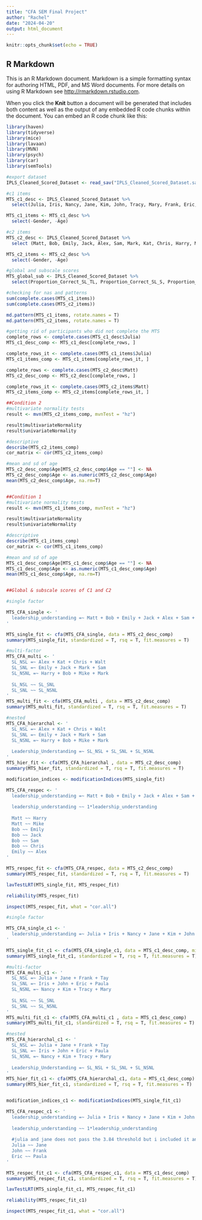 ---
title: "CFA SEM Final Project"
author: "Rachel"
date: "2024-04-20"
output: html_document
---

```{r setup, include=FALSE}
knitr::opts_chunk$set(echo = TRUE)
```

## R Markdown

This is an R Markdown document. Markdown is a simple formatting syntax for authoring HTML, PDF, and MS Word documents. For more details on using R Markdown see <http://rmarkdown.rstudio.com>.

When you click the **Knit** button a document will be generated that includes both content as well as the output of any embedded R code chunks within the document. You can embed an R code chunk like this:
```{r libraries}

library(haven)
library(tidyverse)
library(mice)
library(lavaan)
library(MVN)
library(psych)
library(car)
library(semTools)

```

```{r export dataset and clean}

#export dataset
IPLS_Cleaned_Scored_Dataset <- read_sav("IPLS_Cleaned_Scored_Dataset.sav")

#c1 items
MTS_c1_desc <- IPLS_Cleaned_Scored_Dataset %>% 
  select(Julia, Iris, Nancy, Jane, Kim, John, Tracy, Mary, Frank, Eric, Paula, Tay, Gender, Age) 

MTS_c1_items <- MTS_c1_desc %>% 
  select(-Gender, -Age)

#c2 items
MTS_c2_desc <- IPLS_Cleaned_Scored_Dataset %>% 
  select (Matt, Bob, Emily, Jack, Alex, Sam, Mark, Kat, Chris, Harry, Mike, Walt, Gender, Age) 

MTS_c2_items <- MTS_c2_desc %>% 
  select(-Gender, -Age)

#global and subscale scores
MTS_global_sub <- IPLS_Cleaned_Scored_Dataset %>% 
  select(Proportion_Correct_SL_TL, Proportion_Correct_SL_S, Proportion_Correct_SL_VP, Proportion_Correct_Overall, Condition)

```


```{r missing data}

#checking for nas and patterns
sum(complete.cases(MTS_c1_items))
sum(complete.cases(MTS_c2_items))

md.pattern(MTS_c1_items, rotate.names = T)
md.pattern(MTS_c2_items, rotate.names = T)

#getting rid of participants who did not complete the MTS
complete_rows <- complete.cases(MTS_c1_desc$Julia)
MTS_c1_desc_comp <- MTS_c1_desc[complete_rows, ]

complete_rows_it <- complete.cases(MTS_c1_items$Julia)
MTS_c1_items_comp <- MTS_c1_items[complete_rows_it, ]

complete_rows <- complete.cases(MTS_c2_desc$Matt)
MTS_c2_desc_comp <- MTS_c2_desc[complete_rows, ]

complete_rows_it <- complete.cases(MTS_c2_items$Matt)
MTS_c2_items_comp <- MTS_c2_items[complete_rows_it, ]

```

```{r Preliminary}

##Condition 2
#multivariate normality tests
result <- mvn(MTS_c2_items_comp, mvnTest = "hz")

result$multivariateNormality
result$univariateNormality

#descriptive
describe(MTS_c2_items_comp)
cor_matrix <- cor(MTS_c2_items_comp)

#mean and sd of age
MTS_c2_desc_comp$Age[MTS_c2_desc_comp$Age == ""] <- NA
MTS_c2_desc_comp$Age <- as.numeric(MTS_c2_desc_comp$Age)
mean(MTS_c2_desc_comp$Age, na.rm=T)


##Condition 1
#multivariate normality tests
result <- mvn(MTS_c1_items_comp, mvnTest = "hz")

result$multivariateNormality
result$univariateNormality

#descriptive
describe(MTS_c1_items_comp)
cor_matrix <- cor(MTS_c1_items_comp)

#mean and sd of age
MTS_c1_desc_comp$Age[MTS_c1_desc_comp$Age == ""] <- NA
MTS_c1_desc_comp$Age <- as.numeric(MTS_c1_desc_comp$Age)
mean(MTS_c1_desc_comp$Age, na.rm=T)


##Global & subscale scores of C1 and C2
```

```{r CFA C2}

#single factor

MTS_CFA_single <- '
  leadership_understanding =~ Matt + Bob + Emily + Jack + Alex + Sam + Mark + Kat + Chris + Harry + Mike + Walt
'

MTS_single_fit <- cfa(MTS_CFA_single, data = MTS_c2_desc_comp)
summary(MTS_single_fit, standardized = T, rsq = T, fit.measures = T)

#multi-factor
MTS_CFA_multi <- '
  SL_NSL =~ Alex + Kat + Chris + Walt
  SL_SNL =~ Emily + Jack + Mark + Sam
  SL_NSNL =~ Harry + Bob + Mike + Mark
  
  SL_NSL ~~ SL_SNL
  SL_SNL ~~ SL_NSNL
'
MTS_multi_fit <- cfa(MTS_CFA_multi , data = MTS_c2_desc_comp)
summary(MTS_multi_fit, standardized = T, rsq = T, fit.measures = T)

#nested
MTS_CFA_hierarchal <- '
  SL_NSL =~ Alex + Kat + Chris + Walt
  SL_SNL =~ Emily + Jack + Mark + Sam
  SL_NSNL =~ Harry + Bob + Mike + Mark
  
  Leadership_Understanding =~ SL_NSL + SL_SNL + SL_NSNL
'
MTS_hier_fit <- cfa(MTS_CFA_hierarchal , data = MTS_c2_desc_comp)
summary(MTS_hier_fit, standardized = T, rsq = T, fit.measures = T)
```

```{r respecification}

modification_indices <- modificationIndices(MTS_single_fit)

MTS_CFA_respec <- '
  leadership_understanding =~ Matt + Bob + Emily + Jack + Alex + Sam + Mark + Kat + Chris + Harry + Mike + Walt
  
  leadership_understanding ~~ 1*leadership_understanding
  
  Matt ~~ Harry
  Matt ~~ Mike
  Bob ~~ Emily
  Bob ~~ Jack
  Bob ~~ Sam
  Bob ~~ Chris
  Emily ~~ Alex
'

MTS_respec_fit <- cfa(MTS_CFA_respec, data = MTS_c2_desc_comp)
summary(MTS_respec_fit, standardized = T, rsq = T, fit.measures = T)

lavTestLRT(MTS_single_fit, MTS_respec_fit)

reliability(MTS_respec_fit)

inspect(MTS_respec_fit, what = "cor.all")


```

```{r fit c1}

#single factor

MTS_CFA_single_c1 <- '
  leadership_understanding =~ Julia + Iris + Nancy + Jane + Kim + John + Tracy + Mary + Frank + Eric + Paula + Tay
'

MTS_single_fit_c1 <- cfa(MTS_CFA_single_c1, data = MTS_c1_desc_comp, missing = "fiml")
summary(MTS_single_fit_c1, standardized = T, rsq = T, fit.measures = T)

#multi-factor
MTS_CFA_multi_c1 <- '
  SL_NSL =~ Julia + Jane + Frank + Tay
  SL_SNL =~ Iris + John + Eric + Paula
  SL_NSNL =~ Nancy + Kim + Tracy + Mary
  
  SL_NSL ~~ SL_SNL
  SL_SNL ~~ SL_NSNL
'
MTS_multi_fit_c1 <- cfa(MTS_CFA_multi_c1 , data = MTS_c1_desc_comp)
summary(MTS_multi_fit_c1, standardized = T, rsq = T, fit.measures = T)

#nested
MTS_CFA_hierarchal_c1 <- '
  SL_NSL =~ Julia + Jane + Frank + Tay
  SL_SNL =~ Iris + John + Eric + Paula
  SL_NSNL =~ Nancy + Kim + Tracy + Mary
  
  Leadership_Understanding =~ SL_NSL + SL_SNL + SL_NSNL
'
MTS_hier_fit_c1 <- cfa(MTS_CFA_hierarchal_c1, data = MTS_c1_desc_comp)
summary(MTS_hier_fit_c1, standardized = T, rsq = T, fit.measures = T)



```

```{r respec c1}
modification_indices_c1 <- modificationIndices(MTS_single_fit_c1)

MTS_CFA_respec_c1 <- '
  leadership_understanding =~ Julia + Iris + Nancy + Jane + Kim + John + Tracy + Mary + Frank + Eric + Paula + Tay
  
  leadership_understanding ~~ 1*leadership_understanding
  
  #julia and jane does not pass the 3.84 threshold but i included it anyway because close enough
  Julia ~~ Jane 
  John ~~ Frank
  Eric ~~ Paula
'

MTS_respec_fit_c1 <- cfa(MTS_CFA_respec_c1, data = MTS_c1_desc_comp)
summary(MTS_respec_fit_c1, standardized = T, rsq = T, fit.measures = T)

lavTestLRT(MTS_single_fit_c1, MTS_respec_fit_c1)

reliability(MTS_respec_fit_c1)

inspect(MTS_respec_fit_c1, what = "cor.all")


```

```{r model fit}

```